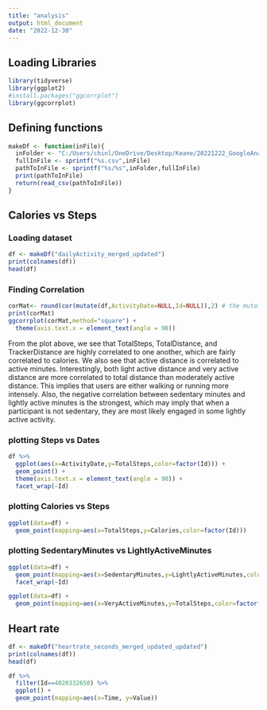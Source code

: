 ---
title: "analysis"
output: html_document
date: "2022-12-30"
---

## Loading Libraries
```{r}
library(tidyverse)
library(ggplot2)
#install.packages("ggcorrplot")
library(ggcorrplot)
```

## Defining functions
```{r}
makeDf <- function(inFile){
  inFolder <- "C:/Users/chinl/OneDrive/Desktop/Keane/20221222_GoogleAnalyticCapstone/Fitabase Data 4.12.16-5.12.16"
  fullInFile <- sprintf("%s.csv",inFile)
  pathToInFile <- sprintf("%s/%s",inFolder,fullInFile)
  print(pathToInFile)
  return(read_csv(pathToInFile))
}
```

## Calories vs Steps
### Loading dataset
```{r}
df <- makeDf("dailyActivity_merged_updated")
print(colnames(df))
head(df)
```
### Finding Correlation
```{r}
corMat<- round(cor(mutate(df,ActivityDate=NULL,Id=NULL)),2) # the mutate function is there to remove date and Id as variables in the correlation function
print(corMat)
ggcorrplot(corMat,method="square") +
  theme(axis.text.x = element_text(angle = 90))
```
From the plot above, we see that TotalSteps, TotalDistance, and TrackerDistance are highly correlated to one another, which are fairly correlated to calories. We also see that active distance is correlated to active minutes. Interestingly, both light active distance and very active distance are more correlated to total distance than moderately active distance. This implies that users are either walking or running more intensely. Also, the negative correlation between sedentary minutes and lightly active minutes is the strongest, which may imply that when a participant is not sedentary, they are most likely engaged in some lightly active activity.

### plotting Steps vs Dates
```{r}
df %>% 
  ggplot(aes(x=ActivityDate,y=TotalSteps,color=factor(Id))) +
  geom_point() +
  theme(axis.text.x = element_text(angle = 90)) +
  facet_wrap(~Id)
```

### plotting Calories vs Steps
```{r}
ggplot(data=df) +
  geom_point(mapping=aes(x=TotalSteps,y=Calories,color=factor(Id)))
```

### plotting SedentaryMinutes vs LightlyActiveMinutes
```{r}
ggplot(data=df) +
  geom_point(mapping=aes(x=SedentaryMinutes,y=LightlyActiveMinutes,color=factor(Id))) +
  facet_wrap(~Id)
```
```{r}
ggplot(data=df) +
  geom_point(mapping=aes(x=VeryActiveMinutes,y=TotalSteps,color=factor(Id)))
```
## Heart rate 
```{r}
df <- makeDf("heartrate_seconds_merged_updated_updated")
print(colnames(df))
head(df)
```
```{r}
df %>% 
  filter(Id==4020332650) %>% 
  ggplot() +
  geom_point(mapping=aes(x=Time, y=Value))
```
